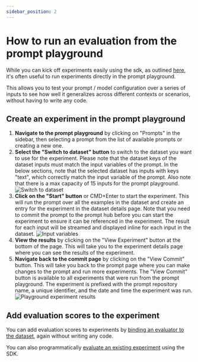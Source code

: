 ```yaml
---
sidebar_position: 2
---
```


# How to run an evaluation from the prompt playground

While you can kick off experiments easily using the sdk, as outlined [here](./evaluate_llm_application), it's often useful to run experiments directly in the prompt playground.

This allows you to test your prompt / model configuration over a series of inputs to see how well it generalizes across different contexts or scenarios, without having to write any code.

## Create an experiment in the prompt playground

1. **Navigate to the prompt playground** by clicking on "Prompts" in the sidebar, then selecting a prompt from the list of available prompts or creating a new one.
2. **Select the "Switch to dataset" button** to switch to the dataset you want to use for the experiment. Please note that the dataset keys of the dataset inputs must match the input variables of the prompt. In the below sections, note that the selected dataset has inputs with keys "text", which correctly match the input variable of the prompt. Also note that there is a max capacity of 15 inputs for the prompt playground.
   ![Switch to dataset](./static/switch_to_dataset.png)
3. **Click on the "Start" button** or CMD+Enter to start the experiment. This will run the prompt over all the examples in the dataset and create an entry for the experiment in the dataset details page. Note that you need to commit the prompt to the prompt hub before you can start the experiment to ensure it can be referenced in the experiment. The result for each input will be streamed and displayed inline for each input in the dataset.
   ![Input variables](./static/input_variables_playground.png)
4. **View the results** by clicking on the "View Experiment" button at the bottom of the page. This will take you to the experiment details page where you can see the results of the experiment.
5. **Navigate back to the commit page** by clicking on the "View Commit" button. This will take you back to the prompt page where you can make changes to the prompt and run more experiments. The "View Commit" button is available to all experiments that were run from the prompt playground. The experiment is prefixed with the prompt repository name, a unique identifier, and the date and time the experiment was run.
   ![Playground experiment results](./static/playground_experiment_results.png)

## Add evaluation scores to the experiment

You can add evaluation scores to experiments by [binding an evaluator to the dataset](./bind_evaluator_to_dataset), again without writing any code.

You can also programmatically [evaluate an existing experiment](./evaluate_existing_experiment) using the SDK.
